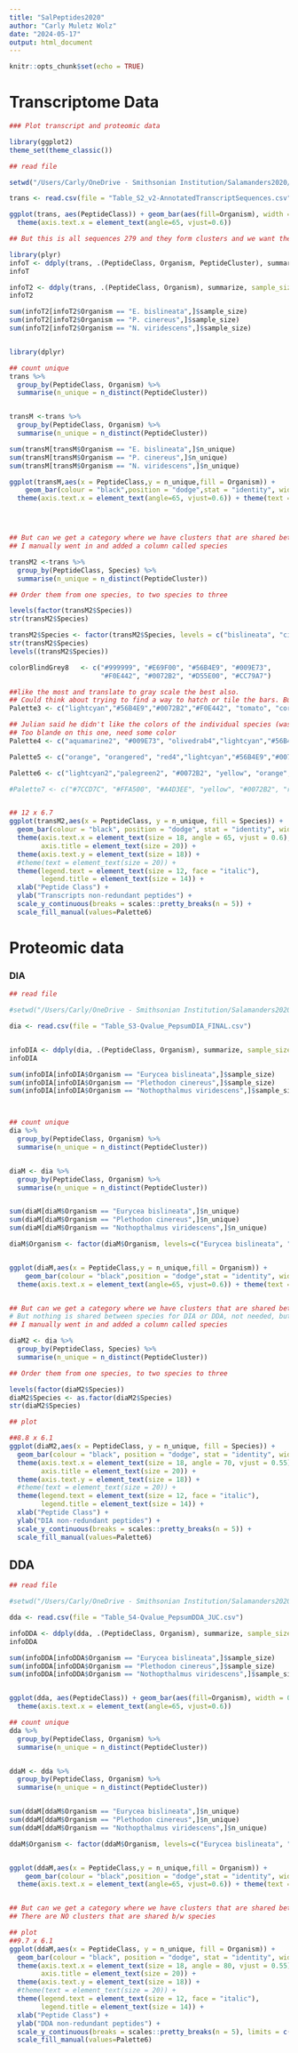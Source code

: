 ```yaml
---
title: "SalPeptides2020"
author: "Carly Muletz Wolz"
date: "2024-05-17"
output: html_document
---
```


```r
knitr::opts_chunk$set(echo = TRUE)
```

# Transcriptome Data
```r

### Plot transcript and proteomic data

library(ggplot2)
theme_set(theme_classic())

## read file

setwd("/Users/Carly/OneDrive - Smithsonian Institution/Salamanders2020/Peptides 2020/##ManuscriptFigsTables/")

trans <- read.csv(file = "Table_S2_v2-AnnotatedTranscriptSequences.csv")

ggplot(trans, aes(PeptideClass)) + geom_bar(aes(fill=Organism), width = 0.5) + 
  theme(axis.text.x = element_text(angle=65, vjust=0.6)) 

## But this is all sequences 279 and they form clusters and we want the nonredundant counts

library(plyr)
infoT <- ddply(trans, .(PeptideClass, Organism, PeptideCluster), summarize, sample_size=length(Organism))
infoT

infoT2 <- ddply(trans, .(PeptideClass, Organism), summarize, sample_size=length(Organism))
infoT2

sum(infoT2[infoT2$Organism == "E. bislineata",]$sample_size)
sum(infoT2[infoT2$Organism == "P. cinereus",]$sample_size)
sum(infoT2[infoT2$Organism == "N. viridescens",]$sample_size)


library(dplyr)

## count unique 
trans %>%
  group_by(PeptideClass, Organism) %>%
  summarise(n_unique = n_distinct(PeptideCluster))


transM <-trans %>%
  group_by(PeptideClass, Organism) %>%
  summarise(n_unique = n_distinct(PeptideCluster))

sum(transM[transM$Organism == "E. bislineata",]$n_unique)
sum(transM[transM$Organism == "P. cinereus",]$n_unique)
sum(transM[transM$Organism == "N. viridescens",]$n_unique)

ggplot(transM,aes(x = PeptideClass,y = n_unique,fill = Organism)) + 
    geom_bar(colour = "black",position = "dodge",stat = "identity", width = 0.8) + 
  theme(axis.text.x = element_text(angle=65, vjust=0.6)) + theme(text = element_text(size = 20))+ xlab("Peptide Class") +ylab("Transcripts non-redundant peptides")




## But can we get a category where we have clusters that are shared between species
## I manually went in and added a column called species

transM2 <-trans %>%
  group_by(PeptideClass, Species) %>%
  summarise(n_unique = n_distinct(PeptideCluster))

## Order them from one species, to two species to three

levels(factor(transM2$Species))
str(transM2$Species)

transM2$Species <- factor(transM2$Species, levels = c("bislineata", "cinereus", "viridescens", "bislineata, cinereus", "bislineata, viridescens", "cinereus, viridescens", "bislineata, cinereus, viridescens"))
str(transM2$Species)
levels((transM2$Species))

colorBlindGrey8   <- c("#999999", "#E69F00", "#56B4E9", "#009E73", 
                       "#F0E442", "#0072B2", "#D55E00", "#CC79A7")

##like the most and translate to gray scale the best also.
## Could think about trying to find a way to hatch or tile the bars. But, in my looking all of it looked like a lot
Palette3 <- c("lightcyan","#56B4E9","#0072B2","#F0E442", "tomato", "coral4","darkorchid4")

## Julian said he didn't like the colors of the individual species (was palette5 like for dia and dda)!
## Too blande on this one, need some color
Palette4 <- c("aquamarine2", "#009E73", "olivedrab4","lightcyan","#56B4E9","#0072B2","darkorchid4")

Palette5 <- c("orange", "orangered", "red4","lightcyan","#56B4E9","#0072B2","darkorchid4")

Palette6 <- c("lightcyan2","palegreen2", "#0072B2", "yellow", "orange", "red2","darkorchid4")

#Palette7 <- c("#7CCD7C", "#FFA500", "#A4D3EE", "yellow", "#0072B2", "red2","darkorchid4")


## 12 x 6.7
ggplot(transM2,aes(x = PeptideClass, y = n_unique, fill = Species)) + 
  geom_bar(colour = "black", position = "dodge", stat = "identity", width = 0.8) + 
  theme(axis.text.x = element_text(size = 18, angle = 65, vjust = 0.6),
        axis.title = element_text(size = 20)) +
  theme(axis.text.y = element_text(size = 18)) +
  #theme(text = element_text(size = 20)) +
  theme(legend.text = element_text(size = 12, face = "italic"),
        legend.title = element_text(size = 14)) +
  xlab("Peptide Class") +
  ylab("Transcripts non-redundant peptides") +
  scale_y_continuous(breaks = scales::pretty_breaks(n = 5)) +
  scale_fill_manual(values=Palette6) 

```
 
# Proteomic data
### DIA
```r

## read file

#setwd("/Users/Carly/OneDrive - Smithsonian Institution/Salamanders2020/Peptides 2020/##ManuscriptFigsTables/")

dia <- read.csv(file = "Table_S3-Qvalue_PepsumDIA_FINAL.csv")


infoDIA <- ddply(dia, .(PeptideClass, Organism), summarize, sample_size=length(Organism))
infoDIA

sum(infoDIA[infoDIA$Organism == "Eurycea bislineata",]$sample_size)
sum(infoDIA[infoDIA$Organism == "Plethodon cinereus",]$sample_size)
sum(infoDIA[infoDIA$Organism == "Nothopthalmus viridescens",]$sample_size)



## count unique 
dia %>%
  group_by(PeptideClass, Organism) %>%
  summarise(n_unique = n_distinct(PeptideCluster))


diaM <- dia %>%
  group_by(PeptideClass, Organism) %>%
  summarise(n_unique = n_distinct(PeptideCluster))


sum(diaM[diaM$Organism == "Eurycea bislineata",]$n_unique)
sum(diaM[diaM$Organism == "Plethodon cinereus",]$n_unique)
sum(diaM[diaM$Organism == "Nothopthalmus viridescens",]$n_unique)

diaM$Organism <- factor(diaM$Organism, levels=c("Eurycea bislineata", "Plethodon cinereus", "Nothopthalmus viridescens"))


ggplot(diaM,aes(x = PeptideClass,y = n_unique,fill = Organism)) + 
    geom_bar(colour = "black",position = "dodge",stat = "identity", width = 0.8) + 
  theme(axis.text.x = element_text(angle=65, vjust=0.6)) + theme(text = element_text(size = 20))+ xlab("Peptide Class") +ylab("Transcripts non-redundant peptides")


## But can we get a category where we have clusters that are shared between species
# But nothing is shared between species for DIA or DDA, not needed, but using species plots to match transcript plot
## I manually went in and added a column called species

diaM2 <- dia %>%
  group_by(PeptideClass, Species) %>%
  summarise(n_unique = n_distinct(PeptideCluster))

## Order them from one species, to two species to three

levels(factor(diaM2$Species))
diaM2$Species <- as.factor(diaM2$Species)
str(diaM2$Species)

## plot

##8.8 x 6.1
ggplot(diaM2,aes(x = PeptideClass, y = n_unique, fill = Species)) + 
  geom_bar(colour = "black", position = "dodge", stat = "identity", width = 0.6) + 
  theme(axis.text.x = element_text(size = 18, angle = 70, vjust = 0.55),
        axis.title = element_text(size = 20)) +
  theme(axis.text.y = element_text(size = 18)) +
  #theme(text = element_text(size = 20)) +
  theme(legend.text = element_text(size = 12, face = "italic"),
        legend.title = element_text(size = 14)) +
  xlab("Peptide Class") +
  ylab("DIA non-redundant peptides") +
  scale_y_continuous(breaks = scales::pretty_breaks(n = 5)) +
  scale_fill_manual(values=Palette6) 

```

## DDA
```r

## read file

#setwd("/Users/Carly/OneDrive - Smithsonian Institution/Salamanders2020/Peptides 2020/##ManuscriptFigsTables/")

dda <- read.csv(file = "Table_S4-Qvalue_PepsumDDA_JUC.csv")

infoDDA <- ddply(dda, .(PeptideClass, Organism), summarize, sample_size=length(Organism))
infoDDA

sum(infoDDA[infoDDA$Organism == "Eurycea bislineata",]$sample_size)
sum(infoDDA[infoDDA$Organism == "Plethodon cinereus",]$sample_size)
sum(infoDDA[infoDDA$Organism == "Nothopthalmus viridescens",]$sample_size)


ggplot(dda, aes(PeptideClass)) + geom_bar(aes(fill=Organism), width = 0.5) + 
  theme(axis.text.x = element_text(angle=65, vjust=0.6)) 

## count unique 
dda %>%
  group_by(PeptideClass, Organism) %>%
  summarise(n_unique = n_distinct(PeptideCluster))


ddaM <- dda %>%
  group_by(PeptideClass, Organism) %>%
  summarise(n_unique = n_distinct(PeptideCluster))


sum(ddaM[ddaM$Organism == "Eurycea bislineata",]$n_unique)
sum(ddaM[ddaM$Organism == "Plethodon cinereus",]$n_unique)
sum(ddaM[ddaM$Organism == "Nothopthalmus viridescens",]$n_unique)

ddaM$Organism <- factor(ddaM$Organism, levels=c("Eurycea bislineata", "Plethodon cinereus", "Nothopthalmus viridescens"))


ggplot(ddaM,aes(x = PeptideClass,y = n_unique,fill = Organism)) + 
    geom_bar(colour = "black",position = "dodge",stat = "identity", width = 0.8) + 
  theme(axis.text.x = element_text(angle=65, vjust=0.6)) + theme(text = element_text(size = 20))+ xlab("Peptide Class") +ylab("Transcripts non-redundant peptides")


## But can we get a category where we have clusters that are shared between species
## There are NO clusters that are shared b/w species

## plot
##9.7 x 6.1
ggplot(ddaM,aes(x = PeptideClass, y = n_unique, fill = Organism)) + 
  geom_bar(colour = "black", position = "dodge", stat = "identity", width = 0.8) +
  theme(axis.text.x = element_text(size = 18, angle = 80, vjust = 0.55),
        axis.title = element_text(size = 20)) +
  theme(axis.text.y = element_text(size = 18)) +
  #theme(text = element_text(size = 20)) +
  theme(legend.text = element_text(size = 12, face = "italic"),
        legend.title = element_text(size = 14)) +
  xlab("Peptide Class") +
  ylab("DDA non-redundant peptides") +
  scale_y_continuous(breaks = scales::pretty_breaks(n = 5), limits = c(0,23)) +
  scale_fill_manual(values=Palette6)

```